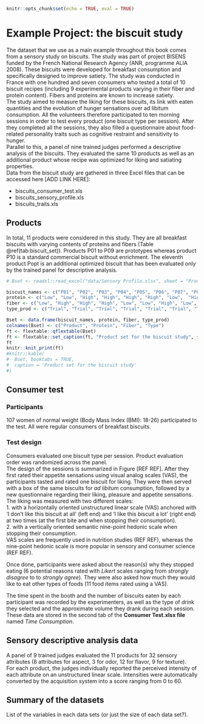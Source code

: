 ```r
knitr::opts_chunk$set(echo = TRUE, eval = TRUE)
```
# Example Project: the biscuit study {#example-projects}

The dataset that we use as a main example throughout this book comes from a sensory study on biscuits. The study was part of project BISENS funded by the French National Research Agency (ANR, programme ALIA 2008). These biscuits were developed for breakfast consumption and specifically designed to improve satiety.
The study was conducted in France with one hundred and seven consumers who tested a total of 10 biscuit recipes (including 9 experimental products varying in their fiber and protein content). Fibers and proteins are known to increase satiety.  
The study aimed to measure the liking for these biscuits, its link with eaten quantities and the evolution of hunger sensations over ad libitum consumption. All the volunteers therefore participated to ten morning sessions in order to test every product (one biscuit type per session). After they completed all the sessions, they also filled a questionnaire about food-related personality traits such as cognitive restraint and sensitivity to hunger.  
Parallel to this, a panel of nine trained judges performed a descriptive analysis of the biscuits. They evaluated the same 10 products as well as an additional product whose recipe was optimized for liking and satiating properties.  
Data from the biscuit study are gathered in three Excel files that can be accessed here [ADD LINK HERE]: 

- biscuits_consumer_test.xls  
- biscuits_sensory_profile.xls  
- biscuits_traits.xls  

## Products

In total, 11 products were considered in this study. They are all breakfast biscuits with varying contents of proteins and fibers (Table \@ref(tab:biscuit_set)). Products P01 to P09 are prototypes whereas product P10 is a standard commercial biscuit without enrichment. The eleventh product Popt is an additional optimized biscuit that has been evaluated only by the trained panel for descriptive analysis.

```r
# Bset <- readxl::read_excel("data/Sensory Profile.xlsx", sheet = "Product Info")

biscuit_names <- c("P01", "P02", "P03", "P04", "P05", "P06", "P07", "P08", "P09", "P10", "POpt")
protein <- c("Low", "Low", "High", "High", "High", "High", "Low",  "High", "High", "Low", "High")
fiber <- c("Low", "High", "High", "High", "Low", "Low", "High", "Low", "High", "Low", "Low")
type_prod <- c("Trial", "Trial", "Trial", "Trial", "Trial", "Trial", "Trial", "Trial", "Trial", "Commercial product", "Optimized trial")

Bset <- data.frame(biscuit_names, protein, fiber, type_prod)
colnames(Bset) <- c("Product", "Protein", "Fiber", "Type")
ft <- flextable::qflextable(Bset)
ft <- flextable::set_caption(ft, "Product set for the biscuit study", style = "Table Caption")
ft
knitr::knit_print(ft)
#knitr::kable(
#  Bset, booktabs = TRUE,
#  caption = 'Product set for the biscuit study'
#)

```
<!-- For some reasons the table above doesn't show when knitted in the book, although it does appear when knitted as a separate .rmd file -->


## Consumer test
### Participants

107 women of normal weight (Body Mass Index (BMI): 18-26) participated to the test. All were regular consumers of breakfast biscuits.

### Test design
Consumers evaluated one biscuit type per session. Product evaluation order was randomized across the panel.  
The design of the sessions is summarized in Figure [REF REF]. After they first rated their appetite sensations using visual analog scales (VAS), the participants tasted and rated one biscuit for liking. They were then served with a box of the same biscuits for _ad libitum_ consumption, followed by a new questionnaire regarding their liking, pleasure and appetite sensations.
The liking was measured with two different scales:  
    1. with a horizontally oriented unstructured linear scale (VAS) anchored with ‘I don’t like this biscuit at all’ (left end) and ‘I like this biscuit a lot’ (right end) at two times (at the first bite and when stopping their consumption).  
    2. with a vertically oriented semantic nine-point hedonic scale when stopping their consumption.  
VAS scales are frequently used in nutrition studies (REF REF), whereas the nine-point hedonic scale is more popular in sensory and consumer science (REF REF).  

Once done, participants were asked about the reason(s) why they stopped eating (6 potential reasons rated with *Likert* scales ranging from *strongly disagree* to to *strongly agree*). They were also asked how much they would like to eat other types of foods (11 food items rated using a VAS).


The time spent in the booth and the number of biscuits eaten by each participant was recorded by the experimenters, as well as the type of drink they selected and the approximate volume they drank during each session. These data are stored in the second tab of the **Consumer Test.xlsx file**  named *Time Consumption*.



## Sensory descriptive analysis data
A panel of 9 trained judges evaluated the 11 products for 32 sensory attributes (8 attributes for aspect, 3 for odor, 12 for flavor, 9 for texture).  
For each product, the judges individually reported the perceived intensity of each attribute on an unstructured linear scale. Intensities were automatically converted by the acquisition system into a score ranging from 0 to 60.

## Summary of the datasets
List of the variables in each data sets (or just the size of each data set?).